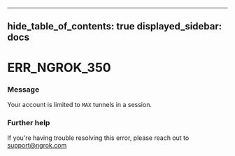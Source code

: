 

---
hide_table_of_contents: true
displayed_sidebar: docs
---


# ERR_NGROK_350

### Message
Your account is limited to `MAX` tunnels in a session.

<ErrorDetails error="err_ngrok_350" />



### Further help
If you're having trouble resolving this error, please reach out to [support@ngrok.com](mailto:support@ngrok.com?subject=Help%20with%20ERR_NGROK_350)

